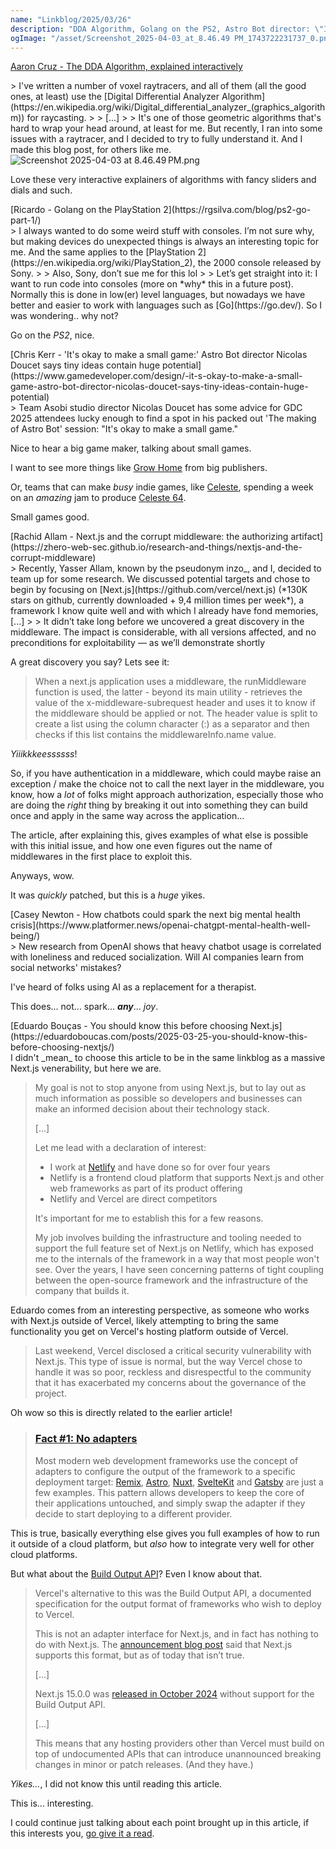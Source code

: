 ```yaml
---
name: "Linkblog/2025/03/26"
description: "DDA Algorithm, Golang on the PS2, Astro Bot director: \"It's okay to make a small game\", Next.js horrible middleware vulnerability, Chatbots spark the next mental health crsis, You should know this before choosing Next.js."
ogImage: "/asset/Screenshot_2025-04-03_at_8.46.49 PM_1743722231737_0.png"
---
```


[Aaron Cruz - The DDA Algorithm, explained interactively](https://aaaa.sh/creatures/dda-algorithm-interactive/)

<div class="ml-[calc(1*1rem)] mb-8">
> I've written a number of voxel raytracers, and all of them (all the good ones, at least) use the [Digital Differential Analyzer Algorithm](https://en.wikipedia.org/wiki/Digital_differential_analyzer_(graphics_algorithm)) for raycasting.
>
> [...]
>
> It's one of those geometric algorithms that's hard to wrap your head around, at least for me. But recently, I ran into some issues with a raytracer, and I decided to try to fully understand it. And I made this blog post, for others like me.

<Image src='/asset/Screenshot_2025-04-03_at_8.46.49 PM_1743722231737_0.png' alt='Screenshot 2025-04-03 at 8.46.49 PM.png' width={474} height={500} />

Love these very interactive explainers of algorithms with fancy sliders and dials and such.

</div>
[Ricardo - Golang on the PlayStation 2](https://rgsilva.com/blog/ps2-go-part-1/)

<div class="ml-[calc(1*1rem)] mb-8">
> I always wanted to do some weird stuff with consoles. I’m not sure why, but making devices do unexpected things is always an interesting topic for me. And the same applies to the [PlayStation 2](https://en.wikipedia.org/wiki/PlayStation_2), the 2000 console released by Sony.
>
> Also, Sony, don’t sue me for this lol
>
> Let’s get straight into it: I want to run code into consoles (more on *why* this in a future post). Normally this is done in low(er) level languages, but nowadays we have better and easier to work with languages such as [Go](https://go.dev/). So I was wondering.. why not?

Go on the _PS2_, nice.

</div>
[Chris Kerr - 'It's okay to make a small game:' Astro Bot director Nicolas Doucet says tiny ideas contain huge potential](https://www.gamedeveloper.com/design/-it-s-okay-to-make-a-small-game-astro-bot-director-nicolas-doucet-says-tiny-ideas-contain-huge-potential)

<div class="ml-[calc(1*1rem)] mb-8">
> Team Asobi studio director Nicolas Doucet has some advice for GDC 2025 attendees lucky enough to find a spot in his packed out 'The making of Astro Bot' session: "It's okay to make a small game."

Nice to hear a big game maker, talking about small games.

I want to see more things like [Grow Home](https://en.wikipedia.org/wiki/Grow_Home) from big publishers.

Or, teams that can make _busy_ indie games, like [Celeste](https://en.wikipedia.org/wiki/Celeste_(video_game)), spending a week on an _amazing_ jam to produce [Celeste 64](https://en.wikipedia.org/wiki/Celeste_64:_Fragments_of_the_Mountain).

Small games good.

</div>
[Rachid Allam - Next.js and the corrupt middleware: the authorizing artifact](https://zhero-web-sec.github.io/research-and-things/nextjs-and-the-corrupt-middleware)

<div class="ml-[calc(1*1rem)] mb-8">
> Recently, Yasser Allam, known by the pseudonym inzo_, and I, decided to team up for some research. We discussed potential targets and chose to begin by focusing on [Next.js](https://github.com/vercel/next.js) (*130K stars on github, currently downloaded + 9,4 million times per week*), a framework I know quite well and with which I already have fond memories, [...]
>
> It didn’t take long before we uncovered a great discovery in the middleware. The impact is considerable, with all versions affected, and no preconditions for exploitability — as we’ll demonstrate shortly

A great discovery you say? Lets see it:

> When a next.js application uses a middleware, the runMiddleware function is used, the latter - beyond its main utility - retrieves the value of the x-middleware-subrequest header and uses it to know if the middleware should be applied or not. The header value is split to create a list using the column character (:) as a separator and then checks if this list contains the middlewareInfo.name value.

_Yiiikkkeessssss_!

So, if you have authentication in a middleware, which could maybe raise an exception / make the choice not to call the next layer in the middleware, you know, how a _lot_ of folks might approach authorization, especially those who are doing the _right_ thing by breaking it out into something they can build once and apply in the same way across the application...

The article, after explaining this, gives examples of what else is possible with this initial issue, and how one even figures out the name of middlewares in the first place to exploit this.

Anyways, wow.

It was _quickly_ patched, but this is a _huge_ yikes.

</div>
[Casey Newton - How chatbots could spark the next big mental health crisis](https://www.platformer.news/openai-chatgpt-mental-health-well-being/)

<div class="ml-[calc(1*1rem)] mb-8">
> New research from OpenAI shows that heavy chatbot usage is correlated with loneliness and reduced socialization. Will AI companies learn from social networks' mistakes?

I've heard of folks using AI as a replacement for a therapist.

This does... not... spark... _**any**_... _joy_.

</div>
[Eduardo Bouças - You should know this before choosing Next.js](https://eduardoboucas.com/posts/2025-03-25-you-should-know-this-before-choosing-nextjs/)

<div class="ml-[calc(1*1rem)] mb-8">
I didn't _mean_ to choose this article to be in the same linkblog as a massive Next.js venerability, but here we are.

> My goal is not to stop anyone from using Next.js, but to lay out as much information as possible so developers and businesses can make an informed decision about their technology stack.
>
> [...]
>
> Let me lead with a declaration of interest:
>
> - I work at [Netlify](https://www.netlify.com/) and have done so for over four years
> - Netlify is a frontend cloud platform that supports Next.js and other web frameworks as part of its product offering
> - Netlify and Vercel are direct competitors
>
> It's important for me to establish this for a few reasons.
>
> My job involves building the infrastructure and tooling needed to support the full feature set of Next.js on Netlify, which has exposed me to the internals of the framework in a way that most people won't see. Over the years, I have seen concerning patterns of tight coupling between the open-source framework and the infrastructure of the company that builds it.

Eduardo comes from an interesting perspective, as someone who works with Next.js outside of Vercel, likely attempting to bring the same functionality you get on Vercel's hosting platform outside of Vercel.

> Last weekend, Vercel disclosed a critical security vulnerability with Next.js. This type of issue is normal, but the way Vercel chose to handle it was so poor, reckless and disrespectful to the community that it has exacerbated my concerns about the governance of the project.

Oh wow so this is directly related to the earlier article!

> ### [Fact #1: No adapters](https://eduardoboucas.com/posts/2025-03-25-you-should-know-this-before-choosing-nextjs/#fact-1-no-adapters)
>
> Most modern web development frameworks use the concept of adapters to configure the output of the framework to a specific deployment target: [Remix](https://remix.run/docs/en/main/discussion/runtimes), [Astro](https://docs.astro.build/en/reference/adapter-reference/), [Nuxt](https://nitro.build/deploy/custom-presets), [SvelteKit](https://kit.svelte.dev/docs/adapters) and [Gatsby](https://www.gatsbyjs.com/docs/how-to/previews-deploys-hosting/adapters/) are just a few examples. This pattern allows developers to keep the core of their applications untouched, and simply swap the adapter if they decide to start deploying to a different provider.

This is true, basically everything else gives you full examples of how to run it outside of a cloud platform, but _also_ how to integrate very well for other cloud platforms.

But what about the [Build Output API](https://vercel.com/docs/build-output-api)? Even I know about that.

> Vercel's alternative to this was the Build Output API, a documented specification for the output format of frameworks who wish to deploy to Vercel.
>
> This is not an adapter interface for Next.js, and in fact has nothing to do with Next.js. The [announcement blog post](https://vercel.com/blog/build-output-api) said that Next.js supports this format, but as of today that isn’t true.
>
> [...]
>
> Next.js 15.0.0 was [released in October 2024](https://nextjs.org/blog/next-15) without support for the Build Output API.
>
> [...]
>
> This means that any hosting providers other than Vercel must build on top of undocumented APIs that can introduce unannounced breaking changes in minor or patch releases. (And they have.)

_Yikes..._, I did not know this until reading this article.

This is... interesting.

I could continue just talking about each point brought up in this article, if this interests you, [go give it a read](https://eduardoboucas.com/posts/2025-03-25-you-should-know-this-before-choosing-nextjs/#fact-1-no-adapters).

</div>
